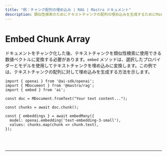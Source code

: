 ```yaml
---
title: "例：チャンク配列の埋め込み | RAG | Mastra ドキュメント"
description: 類似性検索のためにテキストチャンクの配列の埋め込みを生成するためにMastraを使用する例。
---
```



# Embed Chunk Array

ドキュメントをチャンク化した後、テキストチャンクを類似性検索に使用できる数値ベクトルに変換する必要があります。`embed` メソッドは、選択したプロバイダーとモデルを使用してテキストチャンクを埋め込みに変換します。この例では、テキストチャンクの配列に対して埋め込みを生成する方法を示します。

```tsx copy
import { openai } from '@ai-sdk/openai';
import { MDocument } from '@mastra/rag';
import { embed } from 'ai';

const doc = MDocument.fromText("Your text content...");

const chunks = await doc.chunk();

const { embeddings } = await embedMany({
  model: openai.embedding('text-embedding-3-small'),
  values: chunks.map(chunk => chunk.text),
});
```

<br />
<br />
<hr className="dark:border-[#404040] border-gray-300" />
<br />
<br />
<GithubLink
  link={
    "https://github.com/mastra-ai/mastra/blob/main/examples/basics/rag/embed-chunk-array"
  }
/>
